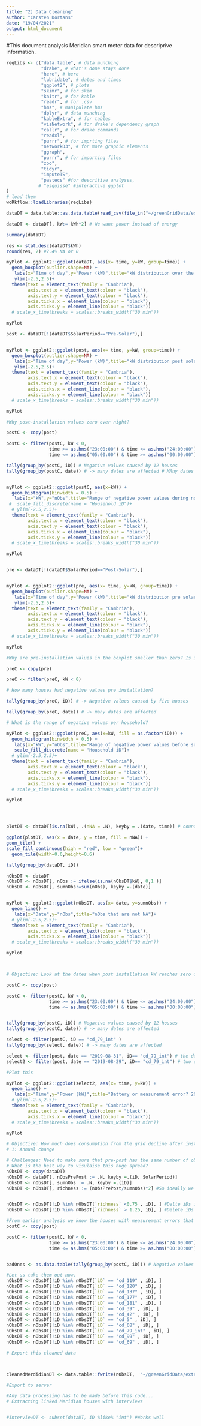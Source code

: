 ```yaml
---
title: "2) Data Cleaning"
author: "Carsten Dortans"
date: "19/04/2021"
output: html_document
---
```


#This document analysis Meridian smart meter data for descriprive information. 
```r

reqLibs <- c("data.table", # data munching
             "drake", # what's done stays done
             "here", # here
             "lubridate", # dates and times
             "ggplot2", # plots
             "skimr", # for skim
             "knitr", # for kable
             "readr", # for .csv
             "hms", # manipulate hms
             "dplyr", # data munching
             "kableExtra", # for tables
             "visNetwork", # for drake's dependency graph
             "callr", # for drake commands
             "readxl",
             "purrr", # for imprting files
             "networkD3", # for more graphic elements
             "ggraph",
             "purrr", # for importing files
             "zoo",
             "tidyr",
             "imputeTS",
             "pastecs" #for descritive analyses,
            # "esquisse" #interactive ggplot
)
# load them
woRkflow::loadLibraries(reqLibs)

```

```r

dataDT = data.table::as.data.table(read_csv(file_in("~/greenGridData/externalData//Meridian/1_Reshape/finalReshape.csv"))) #Requires step 1: reshaping data from overhead folder

dataDT <- dataDT[, kW:= kWh*2] # We want power instead of energy

```

```r

summary(dataDT)

```


```r

res <- stat.desc(dataDT$kWh)
round(res, 2) #7.4% NA or 0

```

```r

myPlot <- ggplot2::ggplot(dataDT, aes(x= time, y=kW, group=time)) +
  geom_boxplot(outlier.shape=NA) +
   labs(x="Time of day",y="Power (kW)",title="kW distribution over the years and houses")+
   ylim(-2.5,2.5)+
  theme(text = element_text(family = "Cambria"),
        axis.text.x = element_text(colour = "black"),
        axis.text.y = element_text(colour = "black"),
        axis.ticks.x = element_line(colour = "black"),
        axis.ticks.y = element_line(colour = "black"))
  # scale_x_time(breaks = scales::breaks_width("30 min"))

myPlot


```

```r

post <- dataDT[!(dataDT$SolarPeriod=="Pre-Solar"),]


myPlot <- ggplot2::ggplot(post, aes(x= time, y=kW, group=time)) +
  geom_boxplot(outlier.shape=NA) +
   labs(x="Time of day",y="Power (kW)",title="kW distribution post solar over the years and houses")+
   ylim(-2.5,2.5)+
  theme(text = element_text(family = "Cambria"),
        axis.text.x = element_text(colour = "black"),
        axis.text.y = element_text(colour = "black"),
        axis.ticks.x = element_line(colour = "black"),
        axis.ticks.y = element_line(colour = "black"))
  # scale_x_time(breaks = scales::breaks_width("30 min"))

myPlot


```

```r

#Why post-installation values zero over night?

postC <- copy(post)

postC <- filter(postC, kW < 0, 
                time >= as.hms("23:00:00") & time <= as.hms("24:00:00") |
                time <= as.hms("05:00:00") & time >= as.hms("00:00:00"))

tally(group_by(postC, iD)) # Negative values caused by 12 houses
tally(group_by(postC, date)) # -> many dates are affected # MAny dates are affected


myPlot <- ggplot2::ggplot(postC, aes(x=kW)) +
  geom_histogram(binwidth = 0.5) +
   labs(x="kW",y="nObs",title="Range of negative power values during non solar hours after solar installation")+
 #  scale_fill_discrete(name = "Household iD")+
  # ylim(-2.5,2.5)+
  theme(text = element_text(family = "Cambria"),
        axis.text.x = element_text(colour = "black"),
        axis.text.y = element_text(colour = "black"),
        axis.ticks.x = element_line(colour = "black"),
        axis.ticks.y = element_line(colour = "black"))
  # scale_x_time(breaks = scales::breaks_width("30 min"))

myPlot



```

```r

pre <- dataDT[!(dataDT$SolarPeriod=="Post-Solar"),]


myPlot <- ggplot2::ggplot(pre, aes(x= time, y=kW, group=time)) +
  geom_boxplot(outlier.shape=NA) +
   labs(x="Time of day",y="Power (kW)",title="kW distribution pre solar over the years and houses")+
   ylim(-2.5,2.5)+
  theme(text = element_text(family = "Cambria"),
        axis.text.x = element_text(colour = "black"),
        axis.text.y = element_text(colour = "black"),
        axis.ticks.x = element_line(colour = "black"),
        axis.ticks.y = element_line(colour = "black"))
  # scale_x_time(breaks = scales::breaks_width("30 min"))

myPlot

```

```r

#Why are pre-installation values in the boxplot smaller than zero? Is it just one house?

preC <- copy(pre)

preC <- filter(preC, kW < 0)

# How many houses had negative values pre installation?

tally(group_by(preC, iD)) # -> Negative values caused by five houses 

tally(group_by(preC, date)) # -> many dates are affected 

# What is the range of negative values per household?

myPlot <- ggplot2::ggplot(preC, aes(x=kW, fill = as.factor(iD))) +
  geom_histogram(binwidth = 0.5) +
   labs(x="kW",y="nObs",title="Range of negative power values before solar installation")+
   scale_fill_discrete(name = "Household iD")+
  # ylim(-2.5,2.5)+
  theme(text = element_text(family = "Cambria"),
        axis.text.x = element_text(colour = "black"),
        axis.text.y = element_text(colour = "black"),
        axis.ticks.x = element_line(colour = "black"),
        axis.ticks.y = element_line(colour = "black"))
  # scale_x_time(breaks = scales::breaks_width("30 min"))

myPlot





```


```r

plotDT <- dataDT[is.na(kW), .(nNA = .N), keyby = .(date, time)] # count the NAs by ID and date

ggplot(plotDT, aes(x = date, y = time, fill = nNA)) +
geom_tile() +
scale_fill_continuous(high = "red", low = "green")+
  geom_tile(width=0.6,height=0.6)

```

```r

tally(group_by(dataDT, iD))

```

```r


nObsDT <- dataDT
nObsDT <- nObsDT[, nObs := ifelse(is.na(nObsDT$kW), 0,1 )]
nObsDT <- nObsDT[, sumnObs:=sum(nObs), keyby =.(date)]


myPlot <- ggplot2::ggplot(nObsDT, aes(x= date, y=sumnObs)) +
  geom_line() +
   labs(x="Date",y="nObs",title="nObs that are not NA")+
  # ylim(-2.5,2.5)+
  theme(text = element_text(family = "Cambria"),
        axis.text.x = element_text(colour = "black"),
        axis.ticks.x = element_line(colour = "black"))
  # scale_x_time(breaks = scales::breaks_width("30 min"))

myPlot




```

````r

# Objective: Look at the dates when post installation kW reaches zero overninght. Is this a battery or measurement error?

postC <- copy(post)

postC <- filter(postC, kW < 0, 
                time >= as.hms("23:00:00") & time <= as.hms("24:00:00") |
                time <= as.hms("05:00:00") & time >= as.hms("00:00:00"))


tally(group_by(postC, iD)) # Negative values caused by 12 houses
tally(group_by(postC, date)) # -> many dates are affected 

select <- filter(postC, iD == "cd_79_int" )
tally(group_by(select, date)) # -> many dates are affected 

select <- filter(post, date == "2019-08-31", iD== "cd_79_int") # the day when it went zero overnight
select2 <- filter(post, date == "2019-08-29", iD== "cd_79_int") # two days prior to this in comparison 

#Plot this 

myPlot <- ggplot2::ggplot(select2, aes(x= time, y=kW)) +
  geom_line() +
   labs(x="Time",y="Power (kW)",title="Battery or measurement error? 2019-08-29, cd_79_int")+
  # ylim(-2.5,2.5)+
  theme(text = element_text(family = "Cambria"),
        axis.text.x = element_text(colour = "black"),
        axis.ticks.x = element_line(colour = "black"))
  # scale_x_time(breaks = scales::breaks_width("30 min"))

myPlot


````


```r

# Objective: How much does consumption from the grid decline after installing PV by house?
# 1: Annual change 

# Challenges: Need to make sure that pre-post has the same number of obs by iD (compare apples with apples)
# What is the best way to visulaise this huge spread?
nObsDT <- copy(dataDT)
nObsDT <- dataDT[, nObsPrePost := .N, keyby =.(iD, SolarPeriod)]
nObsDT <- nObsDT[, sumnObs := .N, keyby =.(iD)]
nObsDT <- nObsDT[, richness := (nObsPrePost/sumnObs)*2] #So ideally we want half of the obs pre and half post. This shows how close each half is recorded


nObsDT <- nObsDT[!iD %in% nObsDT[`richness` <0.75 , iD], ] #Delte iDs if half of the data does not reach 75%
nObsDT <- nObsDT[!iD %in% nObsDT[`richness` > 1.25, iD], ] #Delete iDs if half the data exceeds 125%

#From earlier analysis we know the houses with measurement errors that result in negative values over night.
postC <- copy(post)

postC <- filter(postC, kW < 0, 
                time >= as.hms("23:00:00") & time <= as.hms("24:00:00") |
                time <= as.hms("05:00:00") & time >= as.hms("00:00:00"))


badOnes <- as.data.table(tally(group_by(postC, iD))) # Negative values caused by 12 houses

#Let us take them out now.
nObsDT <- nObsDT[!iD %in% nObsDT[`iD` == "cd_119" , iD], ] 
nObsDT <- nObsDT[!iD %in% nObsDT[`iD` == "cd_120" , iD], ] 
nObsDT <- nObsDT[!iD %in% nObsDT[`iD` == "cd_137" , iD], ] 
nObsDT <- nObsDT[!iD %in% nObsDT[`iD` == "cd_177" , iD], ] 
nObsDT <- nObsDT[!iD %in% nObsDT[`iD` == "cd_181" , iD], ] 
nObsDT <- nObsDT[!iD %in% nObsDT[`iD` == "cd_39" , iD], ] 
nObsDT <- nObsDT[!iD %in% nObsDT[`iD` == "cd_42" , iD], ] 
nObsDT <- nObsDT[!iD %in% nObsDT[`iD` == "cd_5" , iD], ] 
nObsDT <- nObsDT[!iD %in% nObsDT[`iD` == "cd_68" , iD], ] 
nObsDT <- nObsDT[!iD %in% nObsDT[`iD` == "cd_79_int" , iD], ] 
nObsDT <- nObsDT[!iD %in% nObsDT[`iD` == "cd_99" , iD], ] 
nObsDT <- nObsDT[!iD %in% nObsDT[`iD` == "cd_69" , iD], ] 

# Export this cleaned data 



cleanedMerdidianDT <- data.table::fwrite(nObsDT,  "~/greenGridData/externalData//Meridian/2_Cleaned/cleanedMeridian.csv")

#Export to server


```

```r

#Any data processing has to be made before this code...
# Extracting linked Meridian houses with interviews


#InterviewDT <- subset(dataDT, iD %like% "int") #Works well


```



